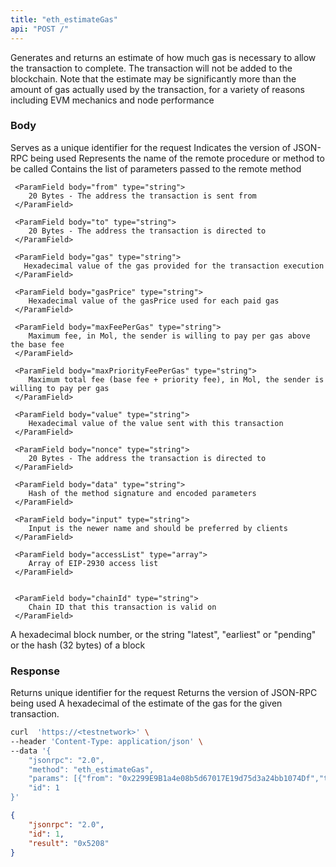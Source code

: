 ```yaml
---
title: "eth_estimateGas"
api: "POST /"
---
```


Generates and returns an estimate of how much gas is necessary to allow the transaction to complete. The transaction will not be added to the blockchain. Note that the estimate may be significantly more than the amount of gas actually used by the transaction, for a variety of reasons including EVM mechanics and node performance


### Body

<ParamField body="id" type="number" placeholder="1">
  Serves as a unique identifier for the request
</ParamField>

<ParamField body="jsonrpc" type="string" placeholder="2.0">
  Indicates the version of JSON-RPC being used
</ParamField>

<ParamField body="method" type="string" placeholder="eth_estimateGas">
  Represents the name of the remote procedure or method to be called
</ParamField>

<ParamField body="params" type="array">
  Contains the list of parameters passed to the remote method

  <Expandable title="TRANSACTION CALL ARGS">
  
     <ParamField body="from" type="string">
        20 Bytes - The address the transaction is sent from
     </ParamField>

     <ParamField body="to" type="string">
        20 Bytes - The address the transaction is directed to
     </ParamField>

     <ParamField body="gas" type="string">
       Hexadecimal value of the gas provided for the transaction execution
     </ParamField>

     <ParamField body="gasPrice" type="string">
        Hexadecimal value of the gasPrice used for each paid gas
     </ParamField>

     <ParamField body="maxFeePerGas" type="string">
        Maximum fee, in Mol, the sender is willing to pay per gas above the base fee
     </ParamField>

     <ParamField body="maxPriorityFeePerGas" type="string">
        Maximum total fee (base fee + priority fee), in Mol, the sender is willing to pay per gas
     </ParamField>

     <ParamField body="value" type="string">
        Hexadecimal value of the value sent with this transaction
     </ParamField>

     <ParamField body="nonce" type="string">
        20 Bytes - The address the transaction is directed to
     </ParamField>

     <ParamField body="data" type="string">
        Hash of the method signature and encoded parameters
     </ParamField>

     <ParamField body="input" type="string">
        Input is the newer name and should be preferred by clients
     </ParamField>

     <ParamField body="accessList" type="array">
        Array of EIP-2930 access list
     </ParamField>


     <ParamField body="chainId" type="string">
        Chain ID that this transaction is valid on
     </ParamField>

  </Expandable>

   <Expandable title="Block">
        <ParamField body="block" type="string">
        A hexadecimal block number, or the string "latest", "earliest" or "pending" or the hash (32 bytes) of a block
     </ParamField>
   </Expandable>
</ParamField>

### Response

<ResponseField name="id" type="number">
  Returns unique identifier for the request 
</ResponseField>

<ResponseField name="jsonrpc" type="string">
  Returns the version of JSON-RPC being used
</ResponseField>

<ResponseField name="gasUsed" type="string">
  A hexadecimal of the estimate of the gas for the given transaction.
</ResponseField>

<RequestExample>

```bash Example Request
curl  'https://<testnetwork>' \
--header 'Content-Type: application/json' \
--data '{
    "jsonrpc": "2.0",
    "method": "eth_estimateGas",
    "params": [{"from": "0x2299E9B1a4e08b5d67017E19d75d3a24bb1074Df","to": "0xc7f999b83af6df9e67d0a37ee7e900bf38b3d013","value": "0x5f5e100"}, "latest"],
    "id": 1
}'
```

</RequestExample>

<ResponseExample>

```json Response
{
    "jsonrpc": "2.0",
    "id": 1,
    "result": "0x5208"
}
```

</ResponseExample>